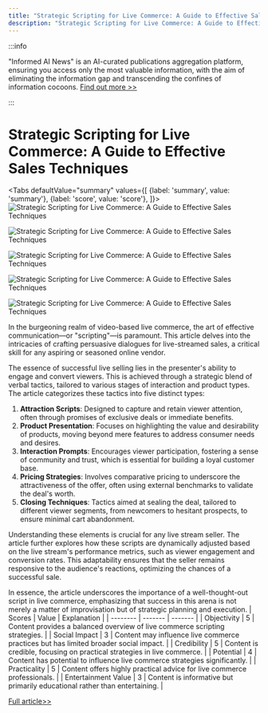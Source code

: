 ```yaml
---
title: "Strategic Scripting for Live Commerce: A Guide to Effective Sales Techniques"
description: "Strategic Scripting for Live Commerce: A Guide to Effective Sales Techniques"
---
```



:::info

"Informed AI News" is an AI-curated publications aggregation platform, ensuring you access only the most valuable information, with the aim of eliminating the information gap and transcending the confines of information cocoons.  [Find out more >>](/docs/guides)

:::

# Strategic Scripting for Live Commerce: A Guide to Effective Sales Techniques


<Tabs
	defaultValue="summary"
	values={[
	{label: 'summary', value: 'summary'},
	{label: 'score', value: 'score'},
]}>
<TabItem value="summary">
<img
  src="https://image.informedainews.com/2024/06/06/Re-sta-1717676113-0.jpg"
  alt="Strategic Scripting for Live Commerce: A Guide to Effective Sales Techniques"
/>

<img
  src="https://image.informedainews.com/2024/06/06/Re-JmZ-1717676113-1.jpg"
  alt="Strategic Scripting for Live Commerce: A Guide to Effective Sales Techniques"
/>

<img
  src="https://image.informedainews.com/2024/06/06/Re-n3G-1717676113-2.jpg"
  alt="Strategic Scripting for Live Commerce: A Guide to Effective Sales Techniques"
/>

<img
  src="https://image.informedainews.com/2024/06/06/Re-2II-1717676113-3.jpg"
  alt="Strategic Scripting for Live Commerce: A Guide to Effective Sales Techniques"
/>

<img
  src="https://image.informedainews.com/2024/06/06/Re-ijT-1717676113-4.jpg"
  alt="Strategic Scripting for Live Commerce: A Guide to Effective Sales Techniques"
/>



In the burgeoning realm of video-based live commerce, the art of effective communication—or "scripting"—is paramount. This article delves into the intricacies of crafting persuasive dialogues for live-streamed sales, a critical skill for any aspiring or seasoned online vendor.

The essence of successful live selling lies in the presenter's ability to engage and convert viewers. This is achieved through a strategic blend of verbal tactics, tailored to various stages of interaction and product types. The article categorizes these tactics into five distinct types:

1. **Attraction Scripts**: Designed to capture and retain viewer attention, often through promises of exclusive deals or immediate benefits.
2. **Product Presentation**: Focuses on highlighting the value and desirability of products, moving beyond mere features to address consumer needs and desires.
3. **Interaction Prompts**: Encourages viewer participation, fostering a sense of community and trust, which is essential for building a loyal customer base.
4. **Pricing Strategies**: Involves comparative pricing to underscore the attractiveness of the offer, often using external benchmarks to validate the deal's worth.
5. **Closing Techniques**: Tactics aimed at sealing the deal, tailored to different viewer segments, from newcomers to hesitant prospects, to ensure minimal cart abandonment.

Understanding these elements is crucial for any live stream seller. The article further explores how these scripts are dynamically adjusted based on the live stream's performance metrics, such as viewer engagement and conversion rates. This adaptability ensures that the seller remains responsive to the audience's reactions, optimizing the chances of a successful sale.

In essence, the article underscores the importance of a well-thought-out script in live commerce, emphasizing that success in this arena is not merely a matter of improvisation but of strategic planning and execution.
</TabItem>
<TabItem value="score">
	| Scores     | Value   | Explanation |
	| -------- | ------- | ------- |
	| Objectivity  | 5    | Content provides a balanced overview of live commerce scripting strategies.    |
	| Social Impact | 3     | Content may influence live commerce practices but has limited broader social impact.    |
	| Credibility    | 5    | Content is credible, focusing on practical strategies in live commerce.    |
	| Potential    | 4    | Content has potential to influence live commerce strategies significantly.    |
	| Practicality    | 5    | Content offers highly practical advice for live commerce professionals.    |
	| Entertainment Value    | 3    | Content is informative but primarily educational rather than entertaining.    |
</TabItem>
</Tabs>

[Full article>>](https://www.woshipm.com/operate/6065985.html)

